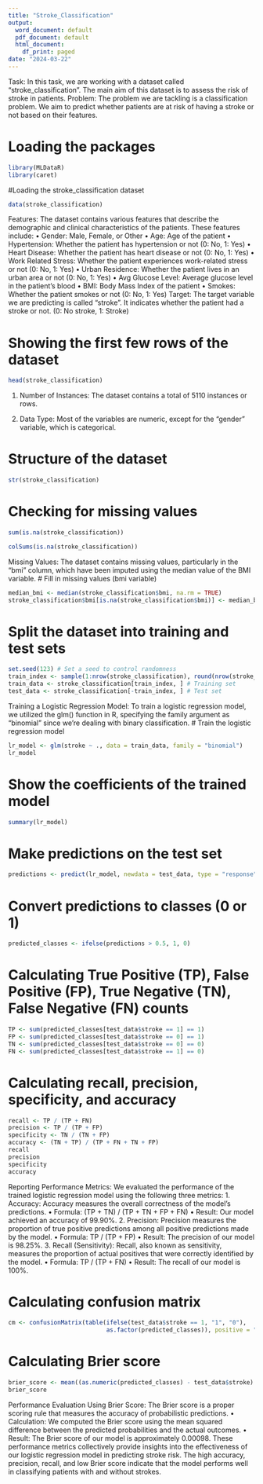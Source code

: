 ---
title: "Stroke_Classification"
output:
  word_document: default
  pdf_document: default
  html_document:
    df_print: paged
date: "2024-03-22"
---
Task: In this task, we are working with a dataset called "stroke_classification". The main aim of this dataset is to assess the risk of stroke in patients.
Problem: The problem we are tackling is a classification problem. We aim to predict whether patients are at risk of having a stroke or not based on their features.

# Loading the packages
```{r}
library(MLDataR)
library(caret)
```

#Loading the stroke_classification dataset
```{r}
data(stroke_classification)
```

Features: The dataset contains various features that describe the demographic and clinical characteristics of the patients. These features include:
•	Gender: Male, Female, or Other
•	Age: Age of the patient
•	Hypertension: Whether the patient has hypertension or not (0: No, 1: Yes)
•	Heart Disease: Whether the patient has heart disease or not (0: No, 1: Yes)
•	Work Related Stress: Whether the patient experiences work-related stress or not (0: No, 1: Yes)
•	Urban Residence: Whether the patient lives in an urban area or not (0: No, 1: Yes)
•	Avg Glucose Level: Average glucose level in the patient's blood
•	BMI: Body Mass Index of the patient
•	Smokes: Whether the patient smokes or not (0: No, 1: Yes)
Target: The target variable we are predicting is called "stroke". It indicates whether the patient had a stroke or not. (0: No stroke, 1: Stroke)

# Showing the first few rows of the dataset
```{r}
head(stroke_classification)
```
1.	Number of Instances: The dataset contains a total of 5110 instances or rows.

2.	Data Type: Most of the variables are numeric, except for the "gender" variable, which is categorical.

# Structure of the dataset
```{r}
str(stroke_classification)
```
# Checking for missing values
```{r}
sum(is.na(stroke_classification))

colSums(is.na(stroke_classification))
```
Missing Values: The dataset contains missing values, particularly in the "bmi" column, which have been imputed using the median value of the BMI variable.
# Fill in missing values (bmi variable) 
```{r}
median_bmi <- median(stroke_classification$bmi, na.rm = TRUE)
stroke_classification$bmi[is.na(stroke_classification$bmi)] <- median_bmi
```

# Split the dataset into training and test sets
```{r}
set.seed(123) # Set a seed to control randomness
train_index <- sample(1:nrow(stroke_classification), round(nrow(stroke_classification)*0.80)) # Indices for the training set
train_data <- stroke_classification[train_index, ] # Training set
test_data <- stroke_classification[-train_index, ] # Test set
```

Training a Logistic Regression Model:
To train a logistic regression model, we utilized the glm() function in R, specifying the family argument as "binomial" since we're dealing with binary classification.
# Train the logistic regression model
```{r}
lr_model <- glm(stroke ~ ., data = train_data, family = "binomial")
lr_model

```
# Show the coefficients of the trained model
```{r}
summary(lr_model)

```
# Make predictions on the test set
```{r}
predictions <- predict(lr_model, newdata = test_data, type = "response")
```
# Convert predictions to classes (0 or 1)
```{r}
predicted_classes <- ifelse(predictions > 0.5, 1, 0)
```

# Calculating True Positive (TP), False Positive (FP), True Negative (TN), False Negative (FN) counts
```{r}
TP <- sum(predicted_classes[test_data$stroke == 1] == 1)
FP <- sum(predicted_classes[test_data$stroke == 0] == 1)
TN <- sum(predicted_classes[test_data$stroke == 0] == 0)
FN <- sum(predicted_classes[test_data$stroke == 1] == 0)
```

# Calculating recall, precision, specificity, and accuracy
```{r}
recall <- TP / (TP + FN)
precision <- TP / (TP + FP)
specificity <- TN / (TN + FP)
accuracy <- (TN + TP) / (TP + FN + TN + FP)
recall
precision
specificity
accuracy

```
Reporting Performance Metrics:
We evaluated the performance of the trained logistic regression model using the following three metrics:
1.	Accuracy: Accuracy measures the overall correctness of the model's predictions.
•	Formula: (TP + TN) / (TP + TN + FP + FN)
•	Result: Our model achieved an accuracy of 99.90%.
2.	Precision: Precision measures the proportion of true positive predictions among all positive predictions made by the model.
•	Formula: TP / (TP + FP)
•	Result: The precision of our model is 98.25%.
3.	Recall (Sensitivity): Recall, also known as sensitivity, measures the proportion of actual positives that were correctly identified by the model.
•	Formula: TP / (TP + FN)
•	Result: The recall of our model is 100%.

# Calculating confusion matrix
```{r}
cm <- confusionMatrix(table(ifelse(test_data$stroke == 1, "1", "0"), 
                            as.factor(predicted_classes)), positive = "1")

```

# Calculating Brier score
```{r}
brier_score <- mean((as.numeric(predicted_classes) - test_data$stroke) ^ 2)
brier_score
```
Performance Evaluation Using Brier Score:
The Brier score is a proper scoring rule that measures the accuracy of probabilistic predictions.
•	Calculation: We computed the Brier score using the mean squared difference between the predicted probabilities and the actual outcomes.
•	Result: The Brier score of our model is approximately 0.00098.
These performance metrics collectively provide insights into the effectiveness of our logistic regression model in predicting stroke risk. The high accuracy, precision, recall, and low Brier score indicate that the model performs well in classifying patients with and without strokes.
